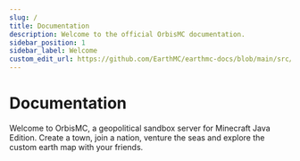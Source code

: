 ```yaml
---
slug: /
title: Documentation
description: Welcome to the official OrbisMC documentation.
sidebar_position: 1
sidebar_label: Welcome
custom_edit_url: https://github.com/EarthMC/earthmc-docs/blob/main/src/docs/index.mdx
---
```

# Documentation
Welcome to OrbisMC, a geopolitical sandbox server for Minecraft Java Edition. Create a town, join a nation, venture the seas and explore the custom earth map with your friends.
